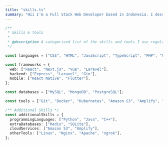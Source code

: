 ```yaml
---
title: "skills.ts"
summary: "Hii I'm a Full Stack Web Developer based in Indonesia. I describe myself as a passionate developer who loves coding, open source, and the web platform."
---
```


```ts
/**
 * Skills & Tools
 *
 * @description A categorized list of the skills and tools I use regularly.
 */

const languages = ["CSS", "HTML", "JavaScript", "TypeScript", "PHP", "Go"];

const frameworks = {
  web: ["React", "Next.js", "Vue", "Laravel"],
  backend: ["Express", "Laravel", "Gin"],
  mobile: ["React Native", "Flutter"],
};

const databases = ["MySQL", "MongoDB", "PostgreSQL"];

const tools = ["Git", "Docker", "Kubernetes", "Amazon S3", "Amplify", "ngrok"];

/** Additional Skills */
const additionalSkills = {
  programmingLanguages: ["Python", "Java", "C++"],
  extraDatabases: ["Redis", "SQLite"],
  cloudServices: ["Amazon S3", "Amplify"],
  otherTools: ["Linux", "Nginx", "Apache", "ngrok"],
};
```
